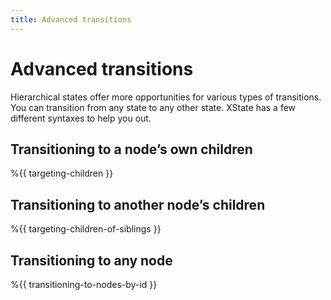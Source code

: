 ```yaml
---
title: Advanced transitions
---
```


# Advanced transitions

Hierarchical states offer more opportunities for various types of transitions. You can transition from any state to any other state. XState has a few different syntaxes to help you out.

## Transitioning to a node’s own children

%{{ targeting-children }}

## Transitioning to another node’s children

%{{ targeting-children-of-siblings }}

## Transitioning to any node

%{{ transitioning-to-nodes-by-id }}
